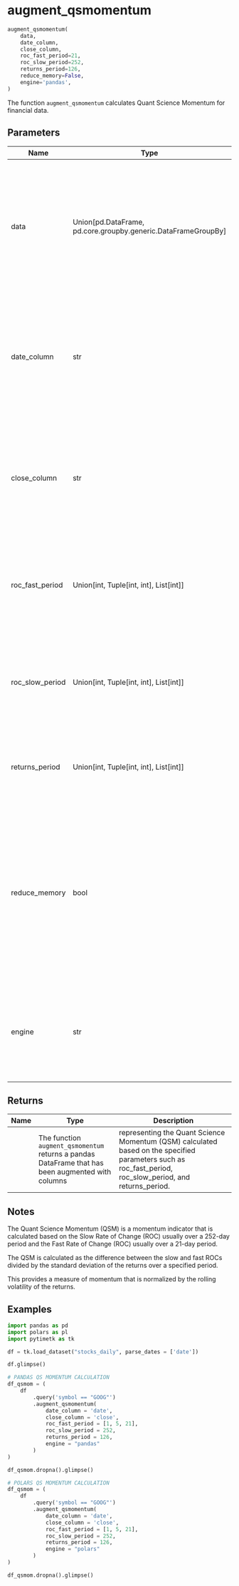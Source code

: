 # augment_qsmomentum { #pytimetk.augment_qsmomentum }

```python
augment_qsmomentum(
    data,
    date_column,
    close_column,
    roc_fast_period=21,
    roc_slow_period=252,
    returns_period=126,
    reduce_memory=False,
    engine='pandas',
)
```

The function `augment_qsmomentum` calculates Quant Science Momentum for financial data.

## Parameters {.doc-section .doc-section-parameters}

| Name            | Type                                                            | Description                                                                                                                                                                                                                                                                                                                           | Default    |
|-----------------|-----------------------------------------------------------------|---------------------------------------------------------------------------------------------------------------------------------------------------------------------------------------------------------------------------------------------------------------------------------------------------------------------------------------|------------|
| data            | Union\[pd.DataFrame, pd.core.groupby.generic.DataFrameGroupBy\] | The `data` parameter in the `augment_qsmomentum` function is expected to be a pandas DataFrame or a pandas DataFrameGroupBy object. This parameter represents the input data on which the momentum calculations will be performed.                                                                                                    | _required_ |
| date_column     | str                                                             | The `date_column` parameter in the `augment_qsmomentum` function refers to the column in your input data that contains the dates associated with the financial data. This column is used for time-based operations and calculations within the function.                                                                              | _required_ |
| close_column    | str                                                             | The `close_column` parameter in the `augment_qsmomentum` function refers to the column in the input DataFrame that contains the closing prices of the financial instrument or asset for which you want to calculate the momentum.                                                                                                     | _required_ |
| roc_fast_period | Union\[int, Tuple\[int, int\], List\[int\]\]                    | The `roc_fast_period` parameter in the `augment_qsmomentum` function determines the period used for calculating the fast Rate of Change (ROC) momentum indicator.                                                                                                                                                                     | `21`       |
| roc_slow_period | Union\[int, Tuple\[int, int\], List\[int\]\]                    | The `roc_slow_period` parameter in the `augment_qsmomentum` function represents the period used for calculating the slow rate of change (ROC) in momentum analysis.                                                                                                                                                                   | `252`      |
| returns_period  | Union\[int, Tuple\[int, int\], List\[int\]\]                    | The `returns_period` parameter in the `augment_qsmomentum` function determines the period over which the returns are calculated.                                                                                                                                                                                                      | `126`      |
| reduce_memory   | bool                                                            | The `reduce_memory` parameter in the `augment_qsmomentum` function is a boolean flag that indicates whether memory reduction techniques should be applied to the input data before and after the momentum calculation process. If set to `True`, memory reduction methods will be used to optimize memory usage, potentially reducing | `False`    |
| engine          | str                                                             | The `engine` parameter in the `augment_qsmomentum` function specifies the computation engine to be sed for calculating momentum. It can have two possible values: "pandas" or "polars".                                                                                                                                               | `'pandas'` |

## Returns {.doc-section .doc-section-returns}

| Name   | Type                                                                                              | Description                                                                                                                                              |
|--------|---------------------------------------------------------------------------------------------------|----------------------------------------------------------------------------------------------------------------------------------------------------------|
|        | The function `augment_qsmomentum` returns a pandas DataFrame that has been augmented with columns | representing the Quant Science Momentum (QSM) calculated based on the specified parameters such as roc_fast_period, roc_slow_period, and returns_period. |

## Notes {.doc-section .doc-section-notes}


The Quant Science Momentum (QSM) is a momentum indicator that is calculated based on the Slow Rate of Change (ROC) usually over a 252-day period and the Fast Rate of Change (ROC) usually over a 21-day period.

The QSM is calculated as the difference between the slow and fast ROCs divided by the standard deviation of the returns over a specified period.

This provides a measure of momentum that is normalized by the rolling volatility of the returns.

## Examples {.doc-section .doc-section-examples}

``` python
import pandas as pd
import polars as pl
import pytimetk as tk

df = tk.load_dataset("stocks_daily", parse_dates = ['date'])

df.glimpse()
```

``` python
# PANDAS QS MOMENTUM CALCULATION
df_qsmom = (
    df
        .query('symbol == "GOOG"')
        .augment_qsmomentum(
            date_column = 'date',
            close_column = 'close',
            roc_fast_period = [1, 5, 21],
            roc_slow_period = 252,
            returns_period = 126,
            engine = "pandas"
        )
)

df_qsmom.dropna().glimpse()
```

``` python
# POLARS QS MOMENTUM CALCULATION
df_qsmom = (
    df
        .query('symbol == "GOOG"')
        .augment_qsmomentum(
            date_column = 'date',
            close_column = 'close',
            roc_fast_period = [1, 5, 21],
            roc_slow_period = 252,
            returns_period = 126,
            engine = "polars"
        )
)

df_qsmom.dropna().glimpse()
```
